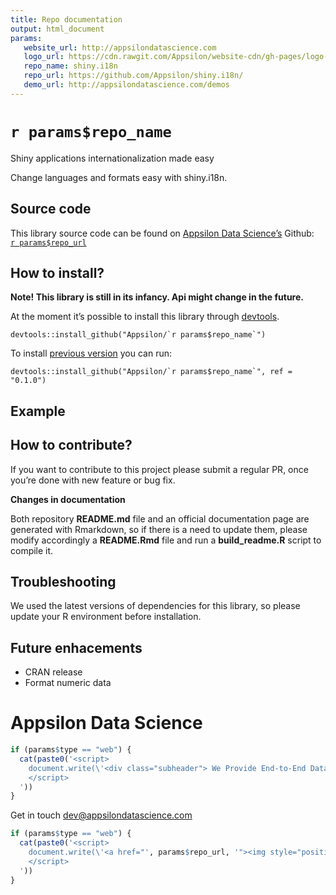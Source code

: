 ```yaml
---
title: Repo documentation
output: html_document
params:
   website_url: http://appsilondatascience.com
   logo_url: https://cdn.rawgit.com/Appsilon/website-cdn/gh-pages/logo-white.png
   repo_name: shiny.i18n
   repo_url: https://github.com/Appsilon/shiny.i18n/
   demo_url: http://appsilondatascience.com/demos
---
```


<link href="http://fonts.googleapis.com/css?family=Lato:300,700,300italic|Inconsolata" rel="stylesheet" type="text/css">
<link href='docs/style.css' rel='stylesheet' type='text/css'>

`r params$repo_name`
===========

<div class="subheader">Shiny applications internationalization made easy</div>

<div class="section level2">
Change languages and formats easy with shiny.i18n.

<!-- #Basic tutorial article is available on [Appsilon Data Science blog](your_future_art_link). -->

<!-- Live demo link below 
<p style="text-align: center; font-size: x-large;">
<a href="`r params$demo_url`">Live demo</a>
</p>
-->

</div>

Source code {.darkslide}
-----------

This library source code can be found on [Appsilon Data Science's](`r params$website_url`) Github:
<br>
[`r params$repo_url`](`r params$repo_url`)

<script>
document.write('<div class="logo"><a href="`r params$website_url`"><img alt="Appsilon Data Science" src="`r params$logo_url`"/></a></div>')
</script>

How to install?
---------------
**Note! This library is still in its infancy. Api might change in the future.**

At the moment it's possible to install this library through [devtools](https://github.com/hadley/devtools).
```
devtools::install_github("Appsilon/`r params$repo_name`")
```

To install [previous version](`r params$changelog_url`) you can run:
```
devtools::install_github("Appsilon/`r params$repo_name`", ref = "0.1.0")
```

Example {.firebrick}
-------


How to contribute?
-----------------
If you want to contribute to this project please submit a regular PR, once you're done with new feature or bug fix.<br>

**Changes in documentation**

Both repository **README.md** file and an official documentation page are generated with Rmarkdown, so if there is a need to update them, please modify accordingly a **README.Rmd** file  and run a **build_readme.R** script to compile it.

Troubleshooting {.darkorange}
-----------------
We used the latest versions of dependencies for this library, so please update your R environment before installation.

Future enhacements
------------------
* CRAN release
* Format numeric data


Appsilon Data Science {.footer}
=====================

```r
if (params$type == "web") {
  cat(paste0('<script>
    document.write(\'<div class="subheader"> We Provide End-to-End Data Science Solutions </div>  <div class="logo"><a href="', params$website_url, '"><img alt="Appsilon Data Science" src="', params$logo_url, '" /></a></div>\');
    </script>
  '))
}
```

Get in touch [dev@appsilondatascience.com](dev@appsilondatascience.com)

```r
if (params$type == "web") {
  cat(paste0('<script>
    document.write(\'<a href="', params$repo_url, '"><img style="position: absolute; margin: 0; top: 0; right: 0; border: 0;" src="https://camo.githubusercontent.com/38ef81f8aca64bb9a64448d0d70f1308ef5341ab/68747470733a2f2f73332e616d617a6f6e6177732e636f6d2f6769746875622f726962626f6e732f666f726b6d655f72696768745f6461726b626c75655f3132313632312e706e67" alt="Fork me on GitHub" data-canonical-src="https://s3.amazonaws.com/github/ribbons/forkme_right_darkblue_121621.png"></a>\');
    </script>
  '))
}
```


